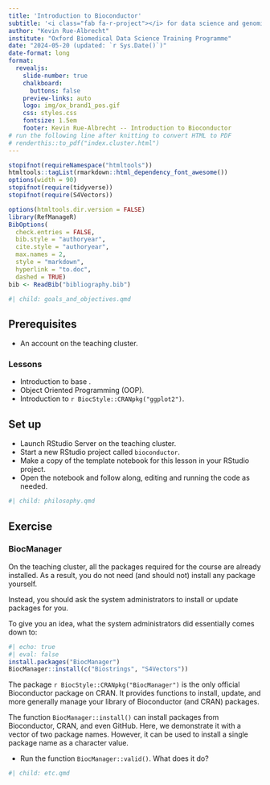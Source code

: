 ```yaml
---
title: 'Introduction to Bioconductor'
subtitle: '<i class="fab fa-r-project"></i> for data science and genomics'
author: "Kevin Rue-Albrecht"
institute: "Oxford Biomedical Data Science Training Programme"
date: "2024-05-20 (updated: `r Sys.Date()`)"
date-format: long
format:
  revealjs: 
    slide-number: true
    chalkboard: 
      buttons: false
    preview-links: auto
    logo: img/ox_brand1_pos.gif
    css: styles.css
    fontsize: 1.5em
    footer: Kevin Rue-Albrecht -- Introduction to Bioconductor
# run the following line after knitting to convert HTML to PDF
# renderthis::to_pdf("index.cluster.html")
---
```


```r
stopifnot(requireNamespace("htmltools"))
htmltools::tagList(rmarkdown::html_dependency_font_awesome())
options(width = 90)
stopifnot(require(tidyverse))
stopifnot(require(S4Vectors))
```

```r
options(htmltools.dir.version = FALSE)
library(RefManageR)
BibOptions(
  check.entries = FALSE,
  bib.style = "authoryear",
  cite.style = "authoryear",
  max.names = 2,
  style = "markdown",
  hyperlink = "to.doc",
  dashed = TRUE)
bib <- ReadBib("bibliography.bib")
```

```r
#| child: goals_and_objectives.qmd
```

## Prerequisites

- An account on the teaching cluster.

### Lessons

- Introduction to base <i class="fab fa-r-project"></i>.
- Object Oriented Programming (OOP).
- Introduction to `r BiocStyle::CRANpkg("ggplot2")`.

## Set up

- Launch RStudio Server on the teaching cluster.
- Start a new RStudio project called `bioconductor`.
- Make a copy of the template notebook for this lesson in your RStudio project.
- Open the notebook and follow along, editing and running the code as needed.

```r
#| child: philosophy.qmd
```

## Exercise

### BiocManager

On the teaching cluster, all the packages required for the course are already installed.
As a result, you do not need (and should not) install any package yourself.

Instead, you should ask the system administrators to install or update packages for you.

To give you an idea, what the system administrators did essentially comes down to:

```r
#| echo: true
#| eval: false
install.packages("BiocManager")
BiocManager::install(c("Biostrings", "S4Vectors"))
```

The package `r BiocStyle::CRANpkg("BiocManager")` is the only official Bioconductor package on CRAN.
It provides functions to install, update, and more generally manage your library of Bioconductor (and CRAN) packages.

The function `BiocManager::install()` can install packages from Bioconductor, CRAN, and even GitHub.
Here, we demonstrate it with a vector of two package names.
However, it can be used to install a single package name as a character value.

- Run the function `BiocManager::valid()`.
  What does it do?

```r
#| child: etc.qmd
```
